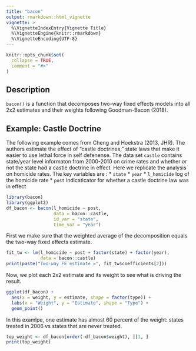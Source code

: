 ```yaml
---
title: "bacon"
output: rmarkdown::html_vignette
vignette: >
  %\VignetteIndexEntry{Vignette Title}
  %\VignetteEngine{knitr::rmarkdown}
  %\VignetteEncoding{UTF-8}
---
```


```r
knitr::opts_chunk$set(
  collapse = TRUE,
  comment = "#>"
)
```

## Description
`bacon()` is a function that decomposes two-way fixed effects models into all 2x2 estimates and their weights following Goodman-Bacon (2018).


## Example: Castle Doctrine
The following example comes from Cheng and Hoekstra (2013, JHR). The authors estimate the effect of "castle doctrines," state laws that make it easier to use lethal force in self defenense. The data set `castle` contains state/year level informaton from 2000-2010 on crime rates and whether or not the state had a castle doctrine in effect. Here we replicate the analysis on homicide rates. The key variables are :
* `state`
* `year`
* `l_homicide` log of the homicide rate
* `post` indicaticator for whether a castle doctrine law was in effect
```r
library(bacon)
library(ggplot2)
df_bacon <- bacon(l_homicide ~ post,
                  data = bacon::castle,
                  id_var = "state",
                  time_var = "year")

```

First we make sure that the weighted average of the decomposition equals the two-way fixed effects estimate.

```r
fit_tw <- lm(l_homicide ~ post + factor(state) + factor(year), 
             data = bacon::castle)
print(paste("Two-way FE estimate =", fit_tw$coefficients[2]))
```

Now, we plot each 2x2 estimate and its weight to see what is driving the result.

```r
ggplot(df_bacon) +
  aes(x = weight, y = estimate, shape = factor(type)) +
  labs(x = "Weight", y = "Estimate", shape = "Type") +
  geom_point()
```

In this examlpe, one estimate has almost 60 percent of the weight: states treated in 2006 vs states that are never treated.

```r
top_weight <- df_bacon[order(-df_bacon$weight), ][1, ]
print(top_weight)
```

